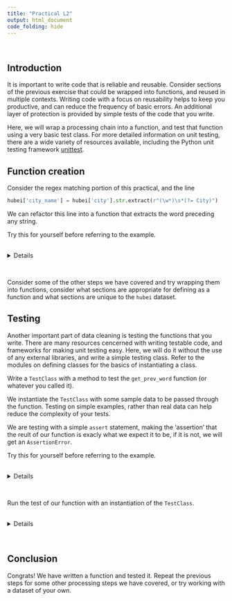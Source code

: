 ```yaml
---
title: "Practical L2"
output: html_document
code_folding: hide
---
```

<br/>  

## Introduction
It is important to write code that is reliable and reusable. Consider sections of the previous exercise that could be wrapped into functions, and reused in multiple contexts. Writing code with a focus on reusability helps to keep you productive, and can reduce the frequency of basic errors. An additional layer of protection is provided by simple tests of the code that you write. 

Here, we will wrap a processing chain into a function, and test that function using a very basic test class. For more detailed information on unit testing, there are a wide variety of resources available, including the Python unit testing framework [unittest](https://docs.python.org/3/library/unittest.html).

## Function creation

Consider the regex matching portion of this practical, and the line 

```python
hubei['city_name'] = hubei['city'].str.extract(r"(\w*)\s*(?= City)")
```

We can refactor this line into a function that extracts the word preceding any string. 

Try this for yourself before referring to the example. 

<br/> <details><summary>Details</summary>
```python
def get_prev_word(col, word):

    col = col.str.extract(r"(\w*)(?=\s*{})".format(word))
    
    return(col)
```
</details><br/>

Consider some of the other steps we have covered and try wrapping them into functions, consider what sections are appropriate for defining as a function and what sections are unique to the `hubei` dataset.  

## Testing

Another important part of data cleaning is testing the functions that you write. There are many resources cencerned with writing testable code, and frameworks for making unit testing easy. Here, we will do it without the use of any external libraries, and write a simple testing class. Refer to the modules on defining classes for the basics of instantiating a class. 

Write a `TestClass` with a method to test the `get_prev_word` function (or whatever you called it).

We instantiate the `TestClass` with some sample data to be passed through the function. Testing on simple examples, rather than real data can help reduce the complexity of your tests.

We are testing with a simple `assert` statement, making the 'assertion' that the reult of our function is exacly what we expect it to be, if it is not, we will get an `AssertionError`.

Try this for yourself before referring to the example. 

<br/> <details><summary>Details</summary>
```python
class TestClass():
    
    def __init__(self):
        self.sample = pd.Series(['first word', 'second word'])
        
    def test_get_prev_word(self):
        result = get_prev_word(self.sample, 'word')
                
        assert result[0].tolist() == ['first', 'second']
```
</details><br/>

Run the test of our function with an instantiation of the `TestClass`. 

<br/> <details><summary>Details</summary>
```python
TestClass().test_get_prev_word()
```
</details><br/>

## Conclusion

Congrats! We have written a function and tested it. Repeat the previous steps for some other processing steps we have covered, or try working with a dataset of your own. 